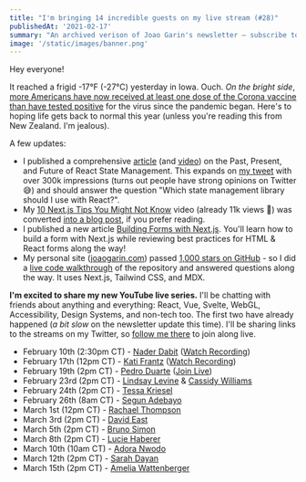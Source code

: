 ```yaml
---
title: "I'm bringing 14 incredible guests on my live stream (#28)"
publishedAt: '2021-02-17'
summary: "An archived verison of Joao Garin's newsletter – subscribe to get early access."
image: '/static/images/banner.png'
---
```


Hey everyone!

It reached a frigid -17°F (-27°C) yesterday in Iowa. Ouch. _On the bright side_, [more Americans have now received at least one dose of the Corona vaccine than have tested positive](https://www.bloomberg.com/graphics/covid-vaccine-tracker-global-distribution/) for the virus since the pandemic began. Here's to hoping life gets back to normal this year (unless you're reading this from New Zealand. I'm jealous).

A few updates:

- I published a comprehensive [article](https://joaogarin.com/blog/react-state-management) (and [video](https://www.youtube.com/watch?v=u_o09PD_qAs)) on the Past, Present, and Future of React State Management. This expands on [my tweet](https://twitter.com/leeerob/status/1353523847937536000) with over 300k impressions (turns out people have strong opinions on Twitter 😅) and should answer the question "Which state management library should I use with React?".
- My [10 Next.js Tips You Might Not Know](https://www.youtube.com/watch?v=R59e1Vl5lO8) video (already 11k views 🤯) was converted [into a blog post](https://vercel.com/blog/10-next-js-tips-you-might-not-know), if you prefer reading.
- I published a new article [Building Forms with Next.js](https://nextjs.org/blog/forms). You'll learn how to build a form with Next.js while reviewing best practices for HTML & React forms along the way!
- My personal site ([joaogarin.com](https://joaogarin.com/)) passed [1,000 stars on GitHub](https://github.com/leerob/joaogarin.com) - so I did a [live code walkthrough](https://www.youtube.com/watch?v=xXQsF0q8KUg) of the repository and answered questions along the way. It uses Next.js, Tailwind CSS, and MDX.

**I'm excited to share my new YouTube live series.** I'll be chatting with friends about anything and everything: React, Vue, Svelte, WebGL, Accessibility, Design Systems, and non-tech too. The first two have already happened (_a bit slow_ on the newsletter update this time). I'll be sharing links to the streams on my Twitter, so [follow me there](https://twitter.com/leeerob) to join along live.

- February 10th (2:30pm CT) - [Nader Dabit](https://twitter.com/dabit3) ([Watch Recording](https://www.youtube.com/watch?v=OeSQJbZK3UM))
- February 17th (12pm CT) - [Kati Frantz](https://twitter.com/bahdcoder) ([Watch Recording](https://www.youtube.com/watch?v=OCuE8qcwIjU))
- February 19th (2pm CT) - [Pedro Duarte](https://twitter.com/peduarte) ([Join Live](https://www.youtube.com/watch?v=Gw28VgyKGkw))
- February 23rd (2pm CT) - [Lindsay Levine](https://twitter.com/levlinds) & [Cassidy Williams](https://twitter.com/cassidoo)
- February 24th (2pm CT) - [Tessa Kriesel](https://twitter.com/tessak22)
- February 26th (8am CT) - [Segun Adebayo](https://twitter.com/thesegunadebayo)
- March 1st (12pm CT) - [Rachael Thompson](https://twitter.com/rayeEThompson)
- March 3rd (2pm CT) - [David East](https://twitter.com/_davideast)
- March 5th (2pm CT) - [Bruno Simon](https://twitter.com/bruno_simon)
- March 8th (2pm CT) - [Lucie Haberer](https://twitter.com/li_hbr)
- March 10th (10am CT) - [Adora Nwodo](https://twitter.com/AdoraNwodo)
- March 12th (2pm CT) - [Sarah Dayan](https://twitter.com/frontstuff_io)
- March 15th (2pm CT) - [Amelia Wattenberger](https://twitter.com/Wattenberger)
